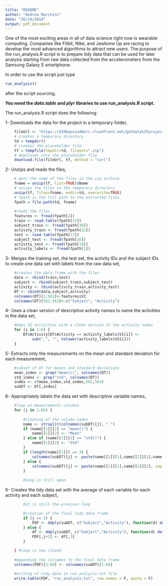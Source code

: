 ```yaml
---
title: "README"
author: "Andrea Marchini"
date: "26/10/2014"
output: pdf_document
---
```


One of the most exciting areas in all of data science right now is wearable computing. Companies like Fitbit, Nike, and Jawbone Up are racing to develop the most advanced algorithms to attract new users.
The purpose of the run_analysis.R script is to prepare tidy data that can be used for later analysis starting from raw data collected from the accelerometers from the Samsung Galaxy S smartphone.

In order to use the script just type
```r
run_analysis()
```
after the script sourcing.

**You need the *data.table* and *plyr* libraries to use run_analysis.R script.**

The run_analysis.R script does the following:

1- Downloads the data for the project in a temporary folder,

```r
    fileUrl <- "https://d396qusza40orc.cloudfront.net/getdata%2Fprojectfiles%2FUCI%20HAR%20Dataset.zip"
    # creates a temporary directory
    td = tempdir()
    # creates the placeholder file
    tf = tempfile(tmpdir=td, fileext=".zip")
    # downloads into the placeholder file
    download.file(fileUrl, tf, method = "curl")
```

2- Unzips and reads the files,

```r
    # gets the name of the files in the zip archive
    fname = unzip(tf, list=TRUE)$Name
    # unzips the files to the temporary directory
    unzip(tf, files=fname, exdir=td, overwrite=TRUE)
    # fpath is the full path to the extracted files
    fpath = file.path(td, fname)
    
    #reads the files
    features <- fread(fpath[2])
    train <- read.table(fpath[31])
    subject_train <- fread(fpath[30])
    activity_train <- fread(fpath[32])
    test <- read.table(fpath[17])
    subject_test <- fread(fpath[16])
    activity_test <- fread(fpath[18])
    activity_labels <- fread(fpath[1])
```

3- Merges the training set, the test set, the activity IDs and the subject IDs to create one data set with labels from the raw data set,

```r
    #creates the data frame with the files
    data <- rbind(train,test)
    subject <- rbind(subject_train,subject_test)
    activity <- rbind(activity_train,activity_test)
    DT <- cbind(data,subject,activity)
    colnames(DT)[1:561]<-features$V2
    colnames(DT)[562:563]<-c("Subject", "Activity")
```

4- Uses a clean version of descriptive activity names to name the activities in the data set,

```r
    #maps ID activities with a clean version of the activity names
    for (i in 1:6) {
        DT$Activity[DT$Activity == activity_labels$V1[i]] <- 
            sub("_", "", tolower(activity_labels$V2[i]))
    }
```

5- Extracts only the measurements on the mean and standard deviation for each measurement,
```r
    #subset of DT for means and standard deviations
    mean_index <- grep("mean\\(", colnames(DT))
    std_index <- grep("std", colnames(DT))
    index <- c(mean_index,std_index,562,563)
    subDT <- DT[,index]
```

6- Appropriately labels the data set with descriptive variable names,

```r
    #loop on measurements columns
    for (j in 1:66) {
        
        #cleaning of the column names
        name <- strsplit(colnames(subDT)[j], "-")
        if (name[[1]][2] == "mean()") {
            name[[1]][2] <- "Mean"
        } else if (name[[1]][2] == "std()") {
            name[[1]][2] <- "Std" 
        }        
        if (length(name[[1]]) == 3) {
            colnames(subDT)[j] <- paste(name[[1]][1],name[[1]][2],name[[1]][3], sep = "")
        } else {
            colnames(subDT)[j] <- paste(name[[1]][1],name[[1]][2], sep = "")   
        }
        
        #loop is still open
```

6- Creates the tidy data set with the average of each variable for each activity and each subject,

```r

        #it is still the previous loop        

        #creation of the final tidy data frame
        if (j == 1) {
            FDF <- ddply(subDT, c("Subject","Activity"), function(d) data.frame(mean=mean(d[,colnames(d)[1]])))
        } else {
            df <- ddply(subDT, c("Subject","Activity"), function(d) data.frame(mean=mean(d[,colnames(d)[j]])))
            FDF[,j+2] <- df[,3]
        }

    } #loop is now closed
    
    #Appending the colnames to the final data frame
    colnames(FDF)[3:68] <- colnames(subDT)[1:66]
    
    #writing of tidy data in run_analysis.txt file
    write.table(FDF, "run_analysis.txt", row.names = F, quote = F) 
```